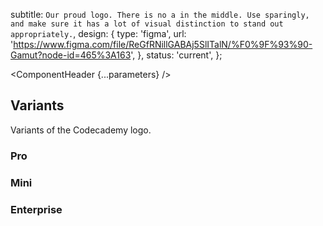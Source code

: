


  subtitle: `Our proud logo. There is no a in the middle. Use sparingly, and make sure it has a lot of visual distinction to stand out appropriately.`,
  design: {
    type: 'figma',
    url: 'https://www.figma.com/file/ReGfRNillGABAj5SlITalN/%F0%9F%93%90-Gamut?node-id=465%3A163',
  },
  status: 'current',
};

<Meta of={LogoStories} />

<ComponentHeader {...parameters} />

<Canvas withSource="open">
  <Story of={LogoStories.Default} />
</Canvas>

<Controls />

## Variants

Variants of the Codecademy logo.

### Pro

<Canvas of={LogoStories.Pro} />

### Mini

<Canvas of={LogoStories.Mini} />

### Enterprise

<Canvas of={LogoStories.Enterprise} />
